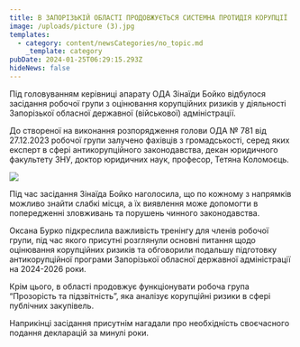 ```yaml
---
title: В ЗАПОРІЗЬКІЙ ОБЛАСТІ ПРОДОВЖУЄТЬСЯ СИСТЕМНА ПРОТИДІЯ КОРУПЦІЇ
image: /uploads/picture (3).jpg
templates:
  - category: content/newsCategories/no_topic.md
    _template: category
pubDate: 2024-01-25T06:29:15.293Z
hideNews: false
---
```


Під головуванням керівниці апарату ОДА Зінаїди Бойко відбулося засідання робочої групи з оцінювання корупційних ризиків у діяльності Запорізької обласної державної (військової) адміністрації.

До створеної на виконання розпорядження голови ОДА № 781 від 27.12.2023 робочої групи залучено фахівців з громадськості, серед яких експерт в сфері антикорупційного законодавства, декан юридичного факультету ЗНУ, доктор юридичних наук, професор, Тетяна Коломоєць.

![](</uploads/picture (4).jpg>)

Під час засідання Зінаїда Бойко наголосила, що по кожному з напрямків можливо знайти слабкі місця, а їх виявлення може допомогти в попередженні зловживань та порушень чинного законодавства.

Оксана Бурко підкреслила важливість тренінгу для членів робочої групи, під час якого присутні розглянули основні питання щодо оцінювання корупційних ризиків та обговорили подальшу підготовку антикорупційної програми Запорізької обласної державної адміністрації на 2024-2026 роки. 

Крім цього, в області продовжує функціонувати робоча група “Прозорість та підзвітність”, яка аналізує корупційні ризики в сфері публічних закупівель.

Наприкінці засідання присутнім нагадали про необхідність своєчасного подання декларацій за минулі роки.
